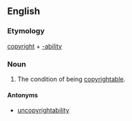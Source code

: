 ==English==

===Etymology===
[[copyright]] + [[-ability]]

===Noun===
{{wikipedia}}
{{en-noun|-}}

# {{context|copyright|lang=en}} The condition of being [[copyrightable]].

====Antonyms====
*[[uncopyrightability]]